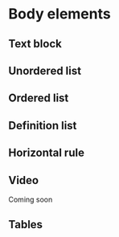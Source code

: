 
# Body elements

## Text block
<Preview withToolbar>
  <Story height="500px" id="base-body-elements--text-block" />
</Preview>

## Unordered list
<Preview withToolbar>
  <Story height="300px" id="base-body-elements--unordered-list" />
</Preview>

## Ordered list
<Preview withToolbar>
  <Story height="300px" id="base-body-elements--ordered-list" />
</Preview>

## Definition list
<Preview withToolbar>
  <Story height="400px" id="base-body-elements--definition-list" />
</Preview>

## Horizontal rule
<Preview withToolbar>
  <Story height="300px" id="base-body-elements--horizontal-rule" />
</Preview>

## Video

Coming soon

## Tables
<Preview withToolbar>
  <Story height="400px" id="base-body-elements--table" />
</Preview>
